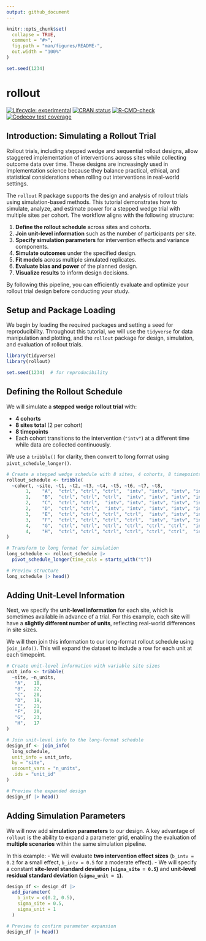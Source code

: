 ```yaml
---
output: github_document
---
```


<!-- README.md is generated from README.Rmd. Please edit that file -->

```r
knitr::opts_chunk$set(
  collapse = TRUE,
  comment = "#>",
  fig.path = "man/figures/README-",
  out.width = "100%"
)

set.seed(1234)
```

# rollout

<!-- badges: start -->
[![Lifecycle: experimental](https://img.shields.io/badge/lifecycle-experimental-orange.svg)](https://lifecycle.r-lib.org/articles/stages.html#experimental)
[![CRAN status](https://www.r-pkg.org/badges/version/rollout)](https://CRAN.R-project.org/package=rollout)
[![R-CMD-check](https://github.com/iancero/rollout/actions/workflows/R-CMD-check.yaml/badge.svg)](https://github.com/iancero/rollout/actions/workflows/R-CMD-check.yaml)
[![Codecov test coverage](https://codecov.io/gh/iancero/rollout/graph/badge.svg)](https://app.codecov.io/gh/iancero/rollout)
<!-- badges: end -->


## Introduction: Simulating a Rollout Trial

Rollout trials, including stepped wedge and sequential rollout designs, allow staggered implementation of interventions across sites while collecting outcome data over time. These designs are increasingly used in implementation science because they balance practical, ethical, and statistical considerations when rolling out interventions in real-world settings.

The `rollout` R package supports the design and analysis of rollout trials using simulation-based methods. This tutorial demonstrates how to simulate, analyze, and estimate power for a stepped wedge trial with multiple sites per cohort. The workflow aligns with the following structure:

1. **Define the rollout schedule** across sites and cohorts.
2. **Join unit-level information** such as the number of participants per site.
3. **Specify simulation parameters** for intervention effects and variance components.
4. **Simulate outcomes** under the specified design.
5. **Fit models** across multiple simulated replicates.
6. **Evaluate bias and power** of the planned design.
7. **Visualize results** to inform design decisions.

By following this pipeline, you can efficiently evaluate and optimize your rollout trial design before conducting your study.

## Setup and Package Loading

We begin by loading the required packages and setting a seed for reproducibility. Throughout this tutorial, we will use the `tidyverse` for data manipulation and plotting, and the `rollout` package for design, simulation, and evaluation of rollout trials.

```r
library(tidyverse)
library(rollout)

set.seed(1234)  # for reproducibility
```

## Defining the Rollout Schedule

We will simulate a **stepped wedge rollout trial** with:

- **4 cohorts**
- **8 sites total** (2 per cohort)
- **8 timepoints**
- Each cohort transitions to the intervention (`"intv"`) at a different time while data are collected continuously.

We use a `tribble()` for clarity, then convert to long format using `pivot_schedule_longer()`.

```r
# Create a stepped wedge schedule with 8 sites, 4 cohorts, 8 timepoints
rollout_schedule <- tribble(
  ~cohort, ~site, ~t1, ~t2, ~t3, ~t4, ~t5, ~t6, ~t7, ~t8,
       1,    "A",  "ctrl", "ctrl", "ctrl",  "intv", "intv", "intv", "intv", "intv",
       1,    "B",  "ctrl", "ctrl", "ctrl",  "intv", "intv", "intv", "intv", "intv",
       2,    "C",  "ctrl", "ctrl",  "intv", "intv", "intv", "intv", "intv", "intv",
       2,    "D",  "ctrl", "ctrl",  "intv", "intv", "intv", "intv", "intv", "intv",
       3,    "E",  "ctrl", "ctrl", "ctrl", "ctrl",  "intv", "intv", "intv", "intv",
       3,    "F",  "ctrl", "ctrl", "ctrl", "ctrl",  "intv", "intv", "intv", "intv",
       4,    "G",  "ctrl", "ctrl", "ctrl", "ctrl", "ctrl", "ctrl",  "intv", "intv",
       4,    "H",  "ctrl", "ctrl", "ctrl", "ctrl", "ctrl", "ctrl",  "intv", "intv"
)

# Transform to long format for simulation
long_schedule <- rollout_schedule |>
  pivot_schedule_longer(time_cols = starts_with("t"))

# Preview structure
long_schedule |> head()
```

## Adding Unit-Level Information

Next, we specify the **unit-level information** for each site, which is sometimes available in advance of a trial. For this example, each site will have a **slightly different number of units**, reflecting real-world differences in site sizes.

We will then join this information to our long-format rollout schedule using `join_info()`. This will expand the dataset to include a row for each unit at each timepoint.

```r
# Create unit-level information with variable site sizes
unit_info <- tribble(
  ~site, ~n_units,
   "A",   18,
   "B",   22,
   "C",   20,
   "D",   19,
   "E",   21,
   "F",   20,
   "G",   23,
   "H",   17
)

# Join unit-level info to the long-format schedule
design_df <- join_info(
  long_schedule,
  unit_info = unit_info,
  by = "site",
  uncount_vars = "n_units",
  .ids = "unit_id"
)

# Preview the expanded design
design_df |> head()
```


## Adding Simulation Parameters

We will now add **simulation parameters** to our design. A key advantage of `rollout` is the ability to expand a parameter grid, enabling the evaluation of **multiple scenarios** within the same simulation pipeline.

In this example:
- We will evaluate **two intervention effect sizes** (`b_intv = 0.2` for a small effect, `b_intv = 0.5` for a moderate effect).
- We will specify a constant **site-level standard deviation (`sigma_site = 0.5`)** and **unit-level residual standard deviation (`sigma_unit = 1`)**.

```r
design_df <- design_df |>
  add_parameter(
    b_intv = c(0.2, 0.5),
    sigma_site = 0.5,
    sigma_unit = 1
  )

# Preview to confirm parameter expansion
design_df |> head()
```


